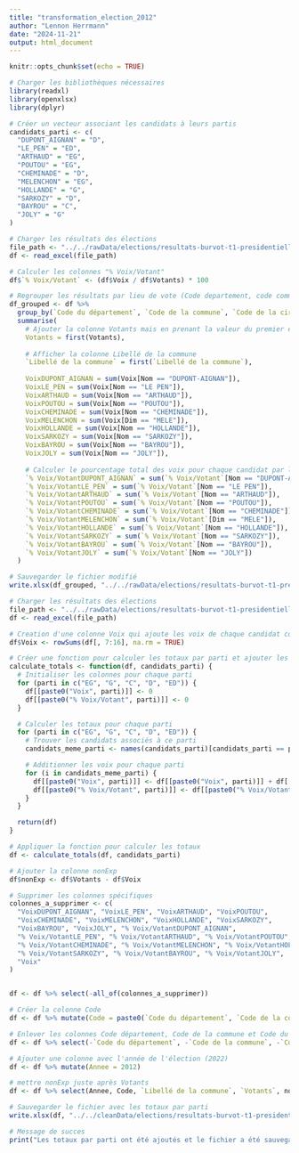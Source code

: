 ```yaml
---
title: "transformation_election_2012"
author: "Lennon Herrmann"
date: "2024-11-21"
output: html_document
---
```


```r
knitr::opts_chunk$set(echo = TRUE)

# Charger les bibliothèques nécessaires
library(readxl)
library(openxlsx)
library(dplyr)

# Créer un vecteur associant les candidats à leurs partis
candidats_parti <- c(
  "DUPONT_AIGNAN" = "D", 
  "LE_PEN" = "ED", 
  "ARTHAUD" = "EG", 
  "POUTOU" = "EG", 
  "CHEMINADE" = "D", 
  "MELENCHON" = "EG", 
  "HOLLANDE" = "G",
  "SARKOZY" = "D",
  "BAYROU" = "C",
  "JOLY" = "G"
)

# Charger les résultats des élections
file_path <- "../../rawData/elections/resultats-burvot-t1-presidentielle_2012.xlsx"
df <- read_excel(file_path)

# Calculer les colonnes "% Voix/Votant"
df$`% Voix/Votant` <- (df$Voix / df$Votants) * 100

# Regrouper les résultats par lieu de vote (Code departement, code commune, code de la circonscription, code du bureau de vote)
df_grouped <- df %>%
  group_by(`Code du département`, `Code de la commune`, `Code de la circonscription`, `Code du b.vote`) %>%
  summarise(
    # Ajouter la colonne Votants mais en prenant la valeur du premier enregistrement
    Votants = first(Votants),
    
    # Afficher la colonne Libellé de la commune
    `Libellé de la commune` = first(`Libellé de la commune`),
    
    VoixDUPONT_AIGNAN = sum(Voix[Nom == "DUPONT-AIGNAN"]),
    VoixLE_PEN = sum(Voix[Nom == "LE PEN"]),
    VoixARTHAUD = sum(Voix[Nom == "ARTHAUD"]),
    VoixPOUTOU = sum(Voix[Nom == "POUTOU"]),
    VoixCHEMINADE = sum(Voix[Nom == "CHEMINADE"]),
    VoixMELENCHON = sum(Voix[Dim == "MELE"]),
    VoixHOLLANDE = sum(Voix[Nom == "HOLLANDE"]),
    VoixSARKOZY = sum(Voix[Nom == "SARKOZY"]),
    VoixBAYROU = sum(Voix[Nom == "BAYROU"]),
    VoixJOLY = sum(Voix[Nom == "JOLY"]),
    
    # Calculer le pourcentage total des voix pour chaque candidat par lieu de vote
    `% Voix/VotantDUPONT_AIGNAN` = sum(`% Voix/Votant`[Nom == "DUPONT-AIGNAN"]),
    `% Voix/VotantLE_PEN` = sum(`% Voix/Votant`[Nom == "LE PEN"]),
    `% Voix/VotantARTHAUD` = sum(`% Voix/Votant`[Nom == "ARTHAUD"]),
    `% Voix/VotantPOUTOU` = sum(`% Voix/Votant`[Nom == "POUTOU"]),
    `% Voix/VotantCHEMINADE` = sum(`% Voix/Votant`[Nom == "CHEMINADE"]),
    `% Voix/VotantMELENCHON` = sum(`% Voix/Votant`[Dim == "MELE"]),
    `% Voix/VotantHOLLANDE` = sum(`% Voix/Votant`[Nom == "HOLLANDE"]),
    `% Voix/VotantSARKOZY` = sum(`% Voix/Votant`[Nom == "SARKOZY"]),
    `% Voix/VotantBAYROU` = sum(`% Voix/Votant`[Nom == "BAYROU"]),
    `% Voix/VotantJOLY` = sum(`% Voix/Votant`[Nom == "JOLY"])
  )

# Sauvegarder le fichier modifié
write.xlsx(df_grouped, "../../rawData/elections/resultats-burvot-t1-presidentielle_2012.xlsx")

# Charger les résultats des élections
file_path <- "../../rawData/elections/resultats-burvot-t1-presidentielle_2012.xlsx"
df <- read_excel(file_path)

# Creation d'une colonne Voix qui ajoute les voix de chaque candidat colonne E + .. colonne N
df$Voix <- rowSums(df[, 7:16], na.rm = TRUE)

# Créer une fonction pour calculer les totaux par parti et ajouter les colonnes dans df
calculate_totals <- function(df, candidats_parti) {
  # Initialiser les colonnes pour chaque parti
  for (parti in c("EG", "G", "C", "D", "ED")) {
    df[[paste0("Voix", parti)]] <- 0
    df[[paste0("% Voix/Votant", parti)]] <- 0
  }

  # Calculer les totaux pour chaque parti
  for (parti in c("EG", "G", "C", "D", "ED")) {
    # Trouver les candidats associés à ce parti
    candidats_meme_parti <- names(candidats_parti)[candidats_parti == parti]

    # Additionner les voix pour chaque parti
    for (i in candidats_meme_parti) {
      df[[paste0("Voix", parti)]] <- df[[paste0("Voix", parti)]] + df[[paste0("Voix", i)]]
      df[[paste0("% Voix/Votant", parti)]] <- df[[paste0("% Voix/Votant", parti)]] + df[[paste0("% Voix/Votant", i)]]
    }
  }

  return(df)
}

# Appliquer la fonction pour calculer les totaux
df <- calculate_totals(df, candidats_parti)

# Ajouter la colonne nonExp
df$nonExp <- df$Votants - df$Voix

# Supprimer les colonnes spécifiques
colonnes_a_supprimer <- c(
  "VoixDUPONT_AIGNAN", "VoixLE_PEN", "VoixARTHAUD", "VoixPOUTOU", 
  "VoixCHEMINADE", "VoixMELENCHON", "VoixHOLLANDE", "VoixSARKOZY", 
  "VoixBAYROU", "VoixJOLY", "% Voix/VotantDUPONT_AIGNAN", 
  "% Voix/VotantLE_PEN", "% Voix/VotantARTHAUD", "% Voix/VotantPOUTOU", 
  "% Voix/VotantCHEMINADE", "% Voix/VotantMELENCHON", "% Voix/VotantHOLLANDE", 
  "% Voix/VotantSARKOZY", "% Voix/VotantBAYROU", "% Voix/VotantJOLY",
  "Voix"
)


df <- df %>% select(-all_of(colonnes_a_supprimer))

# Créer la colonne Code
df <- df %>% mutate(Code = paste0(`Code du département`, `Code de la commune`, `Code du b.vote`))

# Enlever les colonnes Code département, Code de la commune et Code du b.vote
df <- df %>% select(-`Code du département`, -`Code de la commune`, -`Code du b.vote`, -`Code de la circonscription`)

# Ajouter une colonne avec l'année de l'élection (2022)
df <- df %>% mutate(Annee = 2012)

# mettre nonExp juste après Votants
df <- df %>% select(Annee, Code, `Libellé de la commune`, `Votants`, nonExp, everything())

# Sauvegarder le fichier avec les totaux par parti
write.xlsx(df, "../../cleanData/elections/resultats-burvot-t1-presidentielle_2012.xlsx")

# Message de succes
print("Les totaux par parti ont été ajoutés et le fichier a été sauvegardé.")


```
